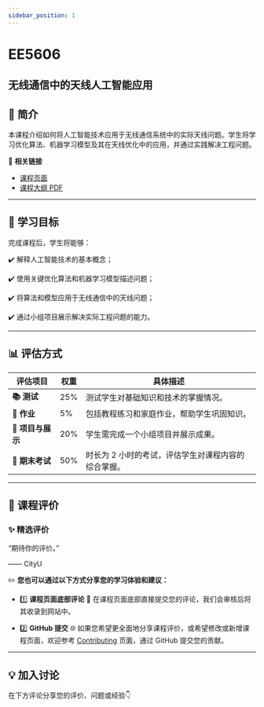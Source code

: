 ```yaml
---
sidebar_position: 1
---
```


# EE5606
## 无线通信中的天线人工智能应用

## **📘 简介**
本课程介绍如何将人工智能技术应用于无线通信系统中的实际天线问题。学生将学习优化算法、机器学习模型及其在天线优化中的应用，并通过实践解决工程问题。

🔗 **相关链接**
- [课程页面](https://www.cityu.edu.hk/catalogue/pg/202425/course/EE5606.htm)
- [课程大纲 PDF](https://www.cityu.edu.hk/catalogue/pg/202425/course/EE5606.pdf)

---

## **🎯 学习目标**

完成课程后，学生将能够：

✔️ 解释人工智能技术的基本概念；

✔️ 使用关键优化算法和机器学习模型描述问题；

✔️ 将算法和模型应用于无线通信中的天线问题；

✔️ 通过小组项目展示解决实际工程问题的能力。

---

## **📊 评估方式**

| **评估项目**          | **权重** | **具体描述**                                                                                       |
|----------------------|---------|---------------------------------------------------------------------------------------------------|
| **📚 测试**            | 25%     | 测试学生对基础知识和技术的掌握情况。                                                               |
| **📝 作业**           | 5%      | 包括教程练习和家庭作业，帮助学生巩固知识。                                                         |
| **📝 项目与展示**      | 20%     | 学生需完成一个小组项目并展示成果。                                                                 |
| **📖 期末考试**       | 50%     | 时长为 2 小时的考试，评估学生对课程内容的综合掌握。                                                |

---

## **💬 课程评价**

### ✨ **精选评价**
<div className={commentStyles.commentBox}>
    <p className={commentStyles.commentText}>
        “期待你的评价。”
    </p>
    <p className={commentStyles.commentAuthor}>—— CityU</p>
</div>

✏️ **您也可以通过以下方式分享您的学习体验和建议：**

- 1️⃣ **课程页面底部评论**
💬 在课程页面底部直接提交您的评论，我们会审核后将其收录到网站中。

- 2️⃣ **GitHub 提交**
🌐 如果您希望更全面地分享课程评价，或希望修改或新增课程页面，欢迎参考 [Contributing](https://penjc.github.io/CityU/contributing) 页面，通过 GitHub 提交您的贡献。

---

## **💡 加入讨论**

在下方评论分享您的评价、问题或经验👇
<Utterances />
